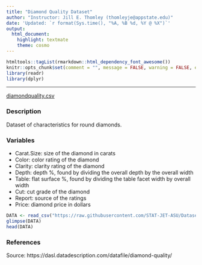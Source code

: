 ```yaml
---
title: "Diamond Quality Dataset"
author: "Instructor: Jill E. Thomley (thomleyje@appstate.edu)"
date: 'Updated: `r format(Sys.time(), "%A, %B %d, %Y @ %X")`'
output: 
  html_document: 
    highlight: textmate
    theme: cosmo
---
```


```r
htmltools::tagList(rmarkdown::html_dependency_font_awesome())
knitr::opts_chunk$set(comment = "", message = FALSE, warning = FALSE, echo = FALSE)
library(readr)
library(dplyr)
```

<hr>

<i class="fas fa-database"></i> [diamondquality.csv](https://raw.githubusercontent.com/STAT-JET-ASU/Datasets/master/Instructor/diamondquality.csv)


### Description

Dataset of characteristics for round diamonds.


### Variables

* Carat.Size: size of the diamond in carats
* Color: color rating of the diamond
* Clarity: clarity rating of the diamond
* Depth: depth %, found by dividing the overall depth by the overall width
* Table: flat surface %, found by dividing the table facet width by overall width
* Cut: cut grade of the diamond
* Report: source of the ratings
* Price: diamond price in dollars

```r
DATA <- read_csv("https://raw.githubusercontent.com/STAT-JET-ASU/Datasets/master/Instructor/diamondquality.csv")
glimpse(DATA)
head(DATA)
```


### References

Source: https://dasl.datadescription.com/datafile/diamond-quality/

